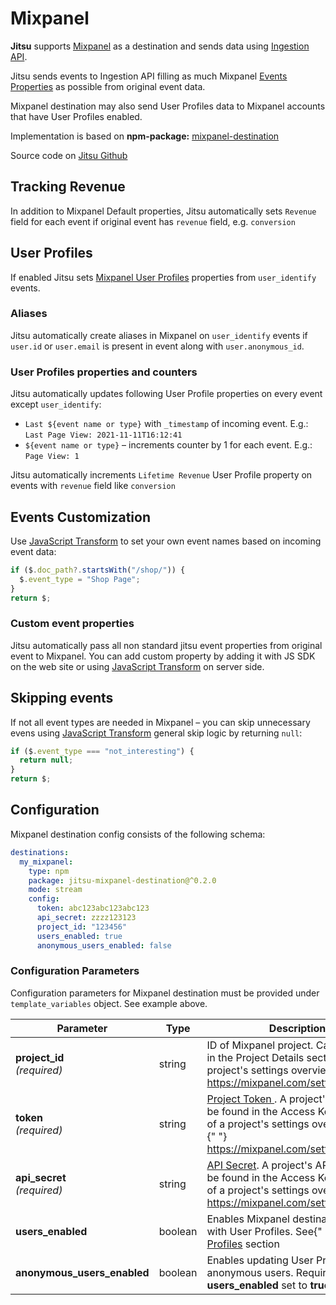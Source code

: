 # Mixpanel

**Jitsu** supports [Mixpanel](https://mixpanel.com) as a destination and
sends data using [Ingestion API](https://developer.mixpanel.com/reference/ingestion-api).

Jitsu sends events to Ingestion API filling as much Mixpanel [Events Properties](https://help.mixpanel.com/hc/en-us/articles/115004613766#ingestion-api) as possible from original event data.

Mixpanel destination may also send User Profiles data to Mixpanel accounts that have User Profiles enabled.

Implementation is based on **npm-package:** [mixpanel-destination](https://www.npmjs.com/package/jitsu-mixpanel-destination)

Source code on [Jitsu Github](https://github.com/jitsucom/jitsu-mixpanel)

## Tracking Revenue

In addition to Mixpanel Default properties, Jitsu automatically sets `Revenue` field for each event if original event has `revenue` field, e.g. `conversion`

## User Profiles

If enabled Jitsu sets [Mixpanel User Profiles](https://help.mixpanel.com/hc/en-us/articles/115004708186-Profile-Properties) properties
from `user_identify` events.

### Aliases

Jitsu automatically create aliases in Mixpanel on `user_identify` events if `user.id` or `user.email` is present in event along with `user.anonymous_id`.

### User Profiles properties and counters

Jitsu automatically updates following User Profile properties on every event except `user_identify`:

- `Last ${event name or type}` with `_timestamp` of incoming event. E.g.: `Last Page View: 2021-11-11T16:12:41`
- `${event name or type}` – increments counter by 1 for each event. E.g.: `Page View: 1`

Jitsu automatically increments `Lifetime Revenue` User Profile property on events with `revenue` field like `conversion`

## Events Customization

Use [JavaScript Transform](/docs/configuration/javascript-transform) to set your own event names based on incoming event data:

```javascript
if ($.doc_path?.startsWith("/shop/")) {
  $.event_type = "Shop Page";
}
return $;
```
### Custom event properties

Jitsu automatically pass all non standard jitsu event properties from original event to Mixpanel.
You can add custom property by adding it with JS SDK on the web site or using [JavaScript Transform](/docs/configuration/javascript-transform) on server side.

## Skipping events

If not all event types are needed in Mixpanel – you can skip unnecessary evens using [JavaScript Transform](/docs/configuration/javascript-transform) general skip logic by returning `null`:

```javascript
if ($.event_type === "not_interesting") {
  return null;
}
return $;
```

## Configuration

Mixpanel destination config consists of the following schema:

```yaml
destinations:
  my_mixpanel:
    type: npm
    package: jitsu-mixpanel-destination@^0.2.0
    mode: stream
    config:
      token: abc123abc123abc123
      api_secret: zzzz123123
      project_id: "123456"
      users_enabled: true
      anonymous_users_enabled: false
```

### Configuration Parameters

Configuration parameters for Mixpanel destination must be provided under `template_variables` object. See example above.

<table>
  <thead>
    <tr>
      <th>Parameter</th>
      <th>Type</th>
      <th>Description</th>
    </tr>
  </thead>
  <tbody>
    <tr>
      <td>
          <b>project_id</b>
          <br />
          <em>(required)</em>
      </td>
      <td>string</td>
      <td>ID of Mixpanel project. Can be found in the Project Details section of a project's settings overview page: <a href="https://mixpanel.com/settings/project/">https://mixpanel.com/settings/project/</a></td>
    </tr>
    <tr>
      <td>
          <b>token</b>
          <br />
          <em>(required)</em>
      </td>
      <td>string</td>
      <td>
          <a href="https://developer.mixpanel.com/reference/project-token">
              Project Token
          </a>
          . A project's token can be found in the Access Keys section of a
          project's settings overview page:{" "}
          <a href="https://mixpanel.com/settings/project/">
              https://mixpanel.com/settings/project/
          </a>
      </td>
    </tr>
    <tr>
      <td>
          <b>api_secret</b>
          <br />
          <em>(required)</em>
      </td>
      <td>string</td>
      <td><a href="https://developer.mixpanel.com/reference/project-secret">API Secret</a>. A project's API Secret can be found in the Access Keys section of a project's settings overview page: <a href="https://mixpanel.com/settings/project/">https://mixpanel.com/settings/project/</a></td>
    </tr>
    <tr>
      <td>
          <b>users_enabled</b>
      </td>
      <td>boolean</td>
      <td>
        Enables Mixpanel destination to work with User Profiles. See{" "}
        <a href="#user-profiles">User Profiles</a> section
      </td>
    </tr>
    <tr>
      <td>
        <b>anonymous_users_enabled</b>
      </td>
      <td>boolean</td>
      <td>
        Enables updating User Profiles for anonymous users. Requires{" "}
        <b>users_enabled</b> set to <b>true</b>
      </td>
    </tr>
  </tbody>
</table>

